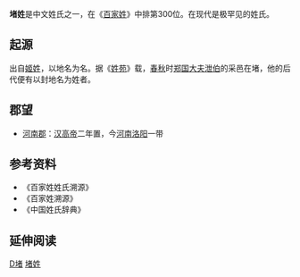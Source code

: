 {{姓氏
|姓氏=堵
|拼音=Dǔ
|中国大陆=Du
|台湾=Tu
|香港=To
|澳门=Tou
|新加坡=
|马来西亚=
|越南=Đổ
|韩国=
|反切=
|同音字=
|堂号=
|郡望=[[河東郡_(中國)|河东郡]]
}}

'''堵姓'''是中文姓氏之一，在《[[百家姓|百家姓]]》中排第300位。在现代是极罕见的姓氏。
== 起源 ==
出自[[姬姓|姬姓]]，以地名为名。据《[[姓苑|姓苑]]》载，[[春秋|春秋]]时[[郑国|郑国]][[大夫|大夫]][[泄伯|泄伯]]的采邑在堵，他的后代便有以封地名为姓者。

== 郡望 ==
*[[河南郡|河南郡]]：[[汉高帝|汉高帝]]二年置，今[[河南|河南]][[洛阳|洛阳]]一带

== 参考资料 ==
{{Reflist|2}}
*《百家姓姓氏溯源》
*《百家姓溯源》
*《中国姓氏辞典》

== 延伸阅读 ==
{{Wikisource further reading}}<references group="注释"/>

[[Category:漢姓|D堵]]
[[Category:堵姓|]]